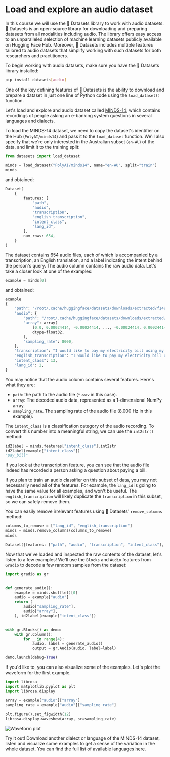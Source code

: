 # Load and explore an audio dataset

In this course we will use the 🤗 Datasets library to work with audio datasets. 🤗 Datasets is an open-source library for
downloading and preparing datasets from all modalities including audio. The library offers easy access to an unparalleled
selection of machine learning datasets publicly available on Hugging Face Hub. Moreover, 🤗 Datasets includes multiple
features tailored to audio datasets that simplify working with such datasets for both researchers and practitioners.

To begin working with audio datasets, make sure you have the 🤗 Datasets library installed:

```bash
pip install datasets[audio]
```

One of the key defining features of 🤗 Datasets is the ability to download and prepare a dataset in just one line of
Python code using the `load_dataset()` function.

Let's load and explore and audio dataset called [MINDS-14](https://huggingface.co/datasets/PolyAI/minds14), which contains
recordings of people asking an e-banking system questions in several languages and dialects.

To load the MINDS-14 dataset, we need to copy the dataset's identifier on the Hub (`PolyAI/minds14`) and pass it
to the `load_dataset` function. We'll also specify that we're only interested in the Australian subset (`en-AU`) of
the data, and limit it to the training split:

```py
from datasets import load_dataset

minds = load_dataset("PolyAI/minds14", name="en-AU", split="train")
minds
```
and obtained:
```py
Dataset(
    {
        features: [
            "path",
            "audio",
            "transcription",
            "english_transcription",
            "intent_class",
            "lang_id",
        ],
        num_rows: 654,
    }
)
```

The dataset contains 654 audio files, each of which is accompanied by a transcription, an English translation, and a label
indicating the intent behind the person's query. The audio column contains the raw audio data. Let's take a closer look
at one of the examples:

```py
example = minds[0]
```
and obtained:
```py
example
{
    "path": "/root/.cache/huggingface/datasets/downloads/extracted/f14948e0e84be638dd7943ac36518a4cf3324e8b7aa331c5ab11541518e9368c/en-AU~PAY_BILL/response_4.wav",
    "audio": {
        "path": "/root/.cache/huggingface/datasets/downloads/extracted/f14948e0e84be638dd7943ac36518a4cf3324e8b7aa331c5ab11541518e9368c/en-AU~PAY_BILL/response_4.wav",
        "array": array(
            [0.0, 0.00024414, -0.00024414, ..., -0.00024414, 0.00024414, 0.0012207],
            dtype=float32,
        ),
        "sampling_rate": 8000,
    },
    "transcription": "I would like to pay my electricity bill using my card can you please assist",
    "english_transcription": "I would like to pay my electricity bill using my card can you please assist",
    "intent_class": 13,
    "lang_id": 2,
}
```

You may notice that the audio column contains several features. Here's what they are:
* `path`: the path to the audio file (`*.wav` in this case).
* `array`: The decoded audio data, represented as a 1-dimensional NumPy array.
* `sampling_rate`. The sampling rate of the audio file (8,000 Hz in this example).

The `intent_class` is a classification category of the audio recording. To convert this number into a meaningful string,
we can use the `int2str()` method:

```py
id2label = minds.features["intent_class"].int2str
id2label(example["intent_class"])
"pay_bill"
```

If you look at the transcription feature, you can see that the audio file indeed has recorded a person asking a question
about paying a bill.

If you plan to train an audio classifier on this subset of data, you may not necessarily need all of the features. For example,
the `lang_id` is going to have the same value for all examples, and won't be useful. The `english_transcription` will likely
duplicate the `transcription` in this subset, so we can safely remove them.

You can easily remove irrelevant features using 🤗 Datasets' `remove_columns` method:

```py
columns_to_remove = ["lang_id", "english_transcription"]
minds = minds.remove_columns(columns_to_remove)
minds
```
```py
Dataset({features: ["path", "audio", "transcription", "intent_class"], num_rows: 654})
```

Now that we've loaded and inspected the raw contents of the dataset, let's listen to a few examples! We'll use the `Blocks`
and `Audio` features from `Gradio` to decode a few random samples from the dataset:

```py
import gradio as gr


def generate_audio():
    example = minds.shuffle()[0]
    audio = example["audio"]
    return (
        audio["sampling_rate"],
        audio["array"],
    ), id2label(example["intent_class"])


with gr.Blocks() as demo:
    with gr.Column():
        for _ in range(4):
            audio, label = generate_audio()
            output = gr.Audio(audio, label=label)

demo.launch(debug=True)
```

<!-- Add a Gradio demo -->

If you'd like to, you can also visualize some of the examples. Let's plot the waveform for the first example.

```py
import librosa
import matplotlib.pyplot as plt
import librosa.display

array = example["audio"]["array"]
sampling_rate = example["audio"]["sampling_rate"]

plt.figure().set_figwidth(12)
librosa.display.waveshow(array, sr=sampling_rate)
```

<div class="flex justify-center">
    <img src="https://huggingface.co/datasets/huggingface-course/audio-course-images/resolve/main/waveform_unit1.png" alt="Waveform plot">
</div>

Try it out! Download another dialect or language of the MINDS-14 dataset, listen and visualize some examples to get a sense
of the variation in the whole dataset. You can find the full list of available languages [here](https://huggingface.co/datasets/PolyAI/minds14).
